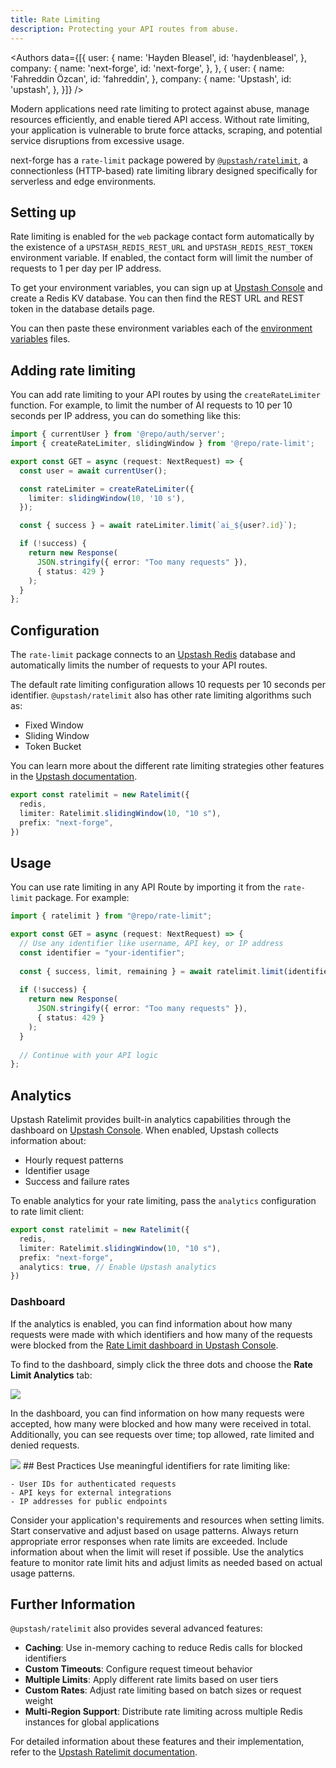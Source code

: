 ```yaml
---
title: Rate Limiting
description: Protecting your API routes from abuse.
---
```



<Authors data={[{
  user: {
    name: 'Hayden Bleasel',
    id: 'haydenbleasel',
  },
  company: {
    name: 'next-forge',
    id: 'next-forge',
  },
}, {
  user: {
    name: 'Fahreddin Özcan',
    id: 'fahreddin',
  },
  company: {
    name: 'Upstash',
    id: 'upstash',
  },
}]} />

Modern applications need rate limiting to protect against abuse, manage resources efficiently, and enable tiered API access. Without rate limiting, your application is vulnerable to brute force attacks, scraping, and potential service disruptions from excessive usage.

next-forge has a `rate-limit` package powered by [`@upstash/ratelimit`](https://github.com/upstash/ratelimit-js), a connectionless (HTTP-based) rate limiting library designed specifically for serverless and edge environments.

## Setting up

Rate limiting is enabled for the `web` package contact form automatically by the existence of a `UPSTASH_REDIS_REST_URL` and `UPSTASH_REDIS_REST_TOKEN` environment variable. If enabled, the contact form will limit the number of requests to 1 per day per IP address.

To get your environment variables, you can sign up at [Upstash Console](https://console.upstash.com) and create a Redis KV database. You can then find the REST URL and REST token in the database details page. 

You can then paste these environment variables each of the [environment variables](/features/env) files.

## Adding rate limiting

You can add rate limiting to your API routes by using the `createRateLimiter` function. For example, to limit the number of AI requests to 10 per 10 seconds per IP address, you can do something like this:

```ts apps/app/api/chat/route.ts
import { currentUser } from '@repo/auth/server';
import { createRateLimiter, slidingWindow } from '@repo/rate-limit';

export const GET = async (request: NextRequest) => {
  const user = await currentUser();

  const rateLimiter = createRateLimiter({
    limiter: slidingWindow(10, '10 s'),
  });

  const { success } = await rateLimiter.limit(`ai_${user?.id}`);

  if (!success) {
    return new Response(
      JSON.stringify({ error: "Too many requests" }), 
      { status: 429 }
    );
  }
};
```

## Configuration

The `rate-limit` package connects to an [Upstash Redis](https://upstash.com/docs/redis/overall/getstarted) database and automatically limits the number of requests to your API routes.

The default rate limiting configuration allows 10 requests per 10 seconds per identifier. `@upstash/ratelimit` also has other rate limiting algorithms such as:

- Fixed Window
- Sliding Window
- Token Bucket

You can learn more about the different rate limiting strategies other features in the [Upstash documentation](https://upstash.com/docs/redis/sdks/ratelimit-ts/algorithms).

```ts packages/rate-limit/index.ts
export const ratelimit = new Ratelimit({
  redis,
  limiter: Ratelimit.slidingWindow(10, "10 s"),
  prefix: "next-forge",
})
```

## Usage

You can use rate limiting in any API Route by importing it from the `rate-limit` package. For example:

```typescript apps/api/app/ratelimit/upstash/route.ts {7}
import { ratelimit } from "@repo/rate-limit";

export const GET = async (request: NextRequest) => {
  // Use any identifier like username, API key, or IP address
  const identifier = "your-identifier";
  
  const { success, limit, remaining } = await ratelimit.limit(identifier);
  
  if (!success) {
    return new Response(
      JSON.stringify({ error: "Too many requests" }), 
      { status: 429 }
    );
  }
  
  // Continue with your API logic
};
```

## Analytics

Upstash Ratelimit provides built-in analytics capabilities through the dashboard on [Upstash Console](https://console.upstash.com).  When enabled, Upstash collects information about:

- Hourly request patterns
- Identifier usage
- Success and failure rates

To enable analytics for your rate limiting, pass the `analytics` configuration to rate limit client:

```typescript packages/security/index.ts
export const ratelimit = new Ratelimit({
  redis,
  limiter: Ratelimit.slidingWindow(10, "10 s"),
  prefix: "next-forge",
  analytics: true, // Enable Upstash analytics
})
```

### Dashboard

If the analytics is enabled, you can find information about how many requests were made with which identifiers and how many of the requests were blocked from the [Rate Limit dashboard in Upstash Console](https://console.upstash.com/ratelimit).

To find to the dashboard, simply click the three dots and choose the **Rate Limit Analytics** tab:

<Frame>
  <img src="/images/security/upstash/upstash-ratelimit-navbar.png" />
</Frame>

In the dashboard, you can find information on how many requests were accepted, how many were blocked and how many were received in total. Additionally, you can see requests over time; top allowed, rate limited and denied requests.

<Frame>
  <img src="/images/security/upstash/upstash-ratelimit-dashboard.png" />
</Frame>
## Best Practices

<Steps>
  <Step title="Choose Appropriate Identifiers">
    Use meaningful identifiers for rate limiting like:

    - User IDs for authenticated requests
    - API keys for external integrations  
    - IP addresses for public endpoints
  </Step>

  <Step title="Configure Rate Limits">
    Consider your application's requirements and resources when setting limits. Start conservative and adjust based on usage patterns.
  </Step>

  <Step title="Implement Error Handling">
    Always return appropriate error responses when rate limits are exceeded. Include information about when the limit will reset if possible.
  </Step>

  <Step title="Monitor and Adjust">
    Use the analytics feature to monitor rate limit hits and adjust limits as needed based on actual usage patterns.
  </Step>
</Steps>

## Further Information

`@upstash/ratelimit` also provides several advanced features:

- **Caching**: Use in-memory caching to reduce Redis calls for blocked identifiers
- **Custom Timeouts**: Configure request timeout behavior
- **Multiple Limits**: Apply different rate limits based on user tiers
- **Custom Rates**: Adjust rate limiting based on batch sizes or request weight
- **Multi-Region Support**: Distribute rate limiting across multiple Redis instances for global applications

For detailed information about these features and their implementation, refer to the [Upstash Ratelimit documentation](https://upstash.com/docs/redis/sdks/ratelimit-ts/overview).


